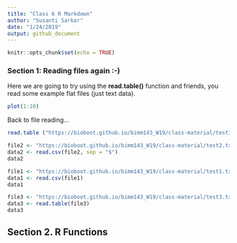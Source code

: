 ```yaml
---
title: "Class 6 R Markdown"
author: "Susanti Sarkar"
date: "1/24/2019"
output: github_document
---
```


```r
knitr::opts_chunk$set(echo = TRUE)
```

### Section 1: Reading files again :-)

Here we are going to try using the **read.table()** function and friends, you read some example flat files (just text data).

```r
plot(1:10)
```
Back to file reading...

```r
read.table ("https://bioboot.github.io/bimm143_W19/class-material/test1.txt", header = TRUE, sep = ",")
```

```r
file2 <- "https://bioboot.github.io/bimm143_W19/class-material/test2.txt"
data2 <- read.csv(file2, sep = "$")
data2
```
```r
file1 <- "https://bioboot.github.io/bimm143_W19/class-material/test1.txt"
data1 <- read.csv(file1)
data1
```
```r
file3 <- "https://bioboot.github.io/bimm143_W19/class-material/test3.txt"
data3 <- read.table(file3)
data3
```

## Section 2. R Functions





